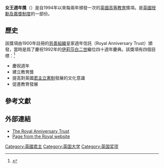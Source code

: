 '''女王週年獎'''（{{lang-en|'''Queen's Anniversary Prizes for Higher and Further Education'''}}）是自1994年以來每兩年頒發一次的[[英國大學|英國高等教育]]獎項。是[[英國授勳及嘉獎制度|英國授勳及嘉獎制度]]的一部份。

==歷史==
該獎項由1900年註冊的[[慈善組織|慈善組織]]皇家週年信託（Royal Anniversary Trust）頒發，當時是爲了慶祝1992年的[[伊莉莎白二世|伊莉莎白二世]]繼位四十週年慶典。該獎項有四個目標：<ref>{{cite web |url=http://www.royalanniversarytrust.org.uk/the-trust/history |title=Royal Anniversary Trust - History |author= |date= |work= |publisher=Royal Anniversary Trust |accessdate=31 October 2010 |archive-url=https://web.archive.org/web/20140107164626/http://www.royalanniversarytrust.org.uk/the-trust/history |archive-date=2014-01-07 |dead-url=yes }}</ref>
*慶祝週年
*建立教育獎
*提高對英國[[君主立憲制|君主立憲制]]發展的文化意識
*促進教育發展

==參考文獻==
{{reflist}}

==外部連結==
*[http://www.royalanniversarytrust.org.uk The Royal Anniversary Trust]{{Wayback|url=http://www.royalanniversarytrust.org.uk/ |date=20170922095721 }}
*[http://www.royal.gov.uk/output/page5253.asp Page from the Royal website]{{Wayback|url=http://www.royal.gov.uk/output/page5253.asp |date=20140107164418 }}

[[Category:英國君主|Category:英國君主]]
[[Category:英国大学|Category:英国大学]]
[[Category:英国奖项|Category:英国奖项]]